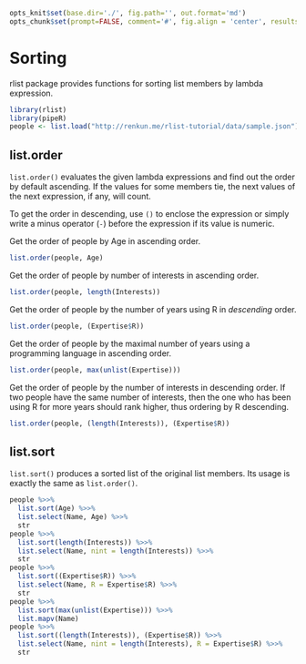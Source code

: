 ```r
opts_knit$set(base.dir='./', fig.path='', out.format='md')
opts_chunk$set(prompt=FALSE, comment='#', fig.align = 'center', results='markup')
```

# Sorting

rlist package provides functions for sorting list members by lambda expression.

```r
library(rlist)
library(pipeR)
people <- list.load("http://renkun.me/rlist-tutorial/data/sample.json")
```

## list.order

`list.order()` evaluates the given lambda expressions and find out the order by default ascending. If the values for some members tie, the next values of the next expression, if any, will count.

To get the order in descending, use `()` to enclose the expression or simply write a minus operator (`-`) before the expression if its value is numeric.

Get the order of people by Age in ascending order.

```r
list.order(people, Age)
```

Get the order of people by number of interests in ascending order.

```r
list.order(people, length(Interests))
```

Get the order of people by the number of years using R in *descending* order.

```r
list.order(people, (Expertise$R))
```

Get the order of people by the maximal number of years using a programming language in ascending order.

```r
list.order(people, max(unlist(Expertise)))
```

Get the order of people by the number of interests in descending order. If two people have the same number of interests, then the one who has been using R for more years should rank higher, thus ordering by R descending.

```r
list.order(people, (length(Interests)), (Expertise$R))
```

## list.sort

`list.sort()` produces a sorted list of the original list members. Its usage is exactly the same as `list.order()`.

```r
people %>>%
  list.sort(Age) %>>%
  list.select(Name, Age) %>>%
  str
people %>>%
  list.sort(length(Interests)) %>>%
  list.select(Name, nint = length(Interests)) %>>%
  str
people %>>%
  list.sort((Expertise$R)) %>>%
  list.select(Name, R = Expertise$R) %>>%
  str
people %>>%
  list.sort(max(unlist(Expertise))) %>>%
  list.mapv(Name)
people %>>%
  list.sort((length(Interests)), (Expertise$R)) %>>%
  list.select(Name, nint = length(Interests), R = Expertise$R) %>>%
  str
```
